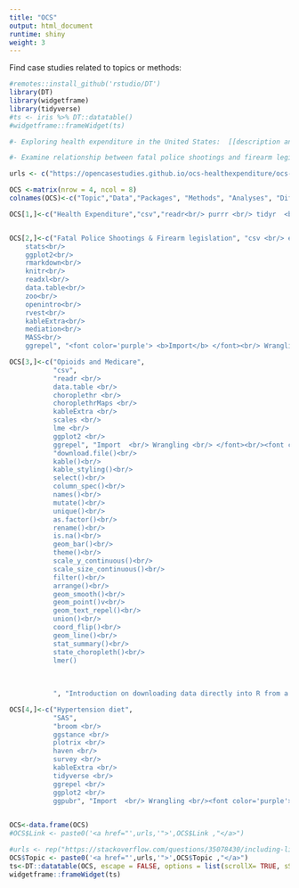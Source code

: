 ```yaml
---
title: "OCS"
output: html_document
runtime: shiny
weight: 3
---
```


Find case studies related to topics or methods:
```r
#remotes::install_github('rstudio/DT')
library(DT)
library(widgetframe)
library(tidyverse)
#ts <- iris %>% DT::datatable()
#widgetframe::frameWidget(ts)

#- Exploring health expenditure in the United States:  [[description and citation](https://github.com/opencasestudies/ocs-healthexpenditure/blob/master/README.md)] [[case study](casestudies/ocs-healthexpenditure.html)] [[code](https://github.com/opencasestudies/ocs-healthexpenditure)] [![DOI](https://zenodo.org/badge/151142096.svg)](https://zenodo.org/badge/latestdoi/151142096)

#- Examine relationship between fatal police shootings and firearm legislation in the United States: [[description and citation](https://github.com/opencasestudies/ocs-police-shootings-firearm-legislation/blob/master/README.md)] [[case study](casestudies/ocs-police-shootings-firearm-legislation.html)] [[code](https://github.com/opencasestudies/ocs-police-shootings-firearm-legislation)] [![DOI](https://zenodo.org/badge/151612152.svg)](https://zenodo.org/badge/latestdoi/151612152)

urls <- c("https://opencasestudies.github.io/ocs-healthexpenditure/ocs-healthexpenditure.html", "https://opencasestudies.github.io/ocs-police-shootings-firearm-legislation/ocs-police-shootings-firearm-legislation.html", "https://opencasestudies.github.io//ocs-hypertension-diet/ocs-hypertension-diet.html","https://opencasestudies.github.io//ocs-hypertension-diet/ocs-hypertension-diet.html")

OCS <-matrix(nrow = 4, ncol = 8)
colnames(OCS)<-c("Topic","Data","Packages", "Methods", "Analyses", "Difficulty", "Key Functions", "Note")

OCS[1,]<-c("Health Expenditure","csv","readr<br/> purrr <br/> tidyr  <br/> tibble <br/> dplyr  <br/> ggplot2  <br/> ggrepel", "Import  <br/> <font color='purple'> <b>Wrangling</b> </font><br/> Exploration <br/> <font color='purple'> <b>Visualization</b> </font><br/>", "Exploratory trends", "Introductory", "read_csv() <br/> gather() <br/> spread() <br/> match() <br/> table() <br/> select() <br/> filter() <br/> arrange() <br/>left_join() <br/> mutate() <br/>group_by() <br/> geom_point() <br/> geom_smooth() <br/>geom_text() <br/> geom_text_repel() <br/> facet_wrap() <br/> facet_grid()", "Introduction to tidyverse and pipe operator %>%")


OCS[2,]<-c("Fatal Police Shootings & Firearm legislation", "csv <br/> excel<br/> website", "    dplyr<br/>
    stats<br/>
    ggplot2<br/>
    rmarkdown<br/>
    knitr<br/>
    readxl<br/>
    data.table<br/>
    zoo<br/>
    openintro<br/>
    rvest<br/>
    kableExtra<br/>
    mediation<br/>
    MASS<br/>
    ggrepel", "<font color='purple'> <b>Import</b> </font><br/> Wrangling <br/>Visualization<br/> Exploration<br/><font color='purple'> <b>Analysis</b> </font><br/><font color='purple'> <b>Interpretation</b> </font>", "generalized linear model <br/> poisson model <br/> negative bionomial model <br/> Sobel-Goodman mediation test", "moderate", "read_excel()<br/>filter()<br/>group_by()<br/>pull()<br/>summarize()<br/>tolower() <br/> dcast() <br/> apply()<br/> colnames()<br/> na.locf()<br/>subset()<br/> names()<br/>gsub()<br/>merge()<br/>as.numeric()<br/>rbind()<br/>tally()<br/>read_html()<br/>html_nodes()<br/>html_text()<br/>seq()<br/>arrange()<br/>mean()<br/> sum()<br/>pchisq()<br/>glm()<br/>residuals()<br/>geom_line()<br/> geom_point()<br/>geom_text_repel()<br/> order()<br/> kable()<br/>kabel_styling()<br/>dpois()<br/>summary()<br/>glm.nb()<br/>logLik()<br/> paste0()<br/> offset()<br/> quasipoisson()<br/> cor.test()<br/>mediate()", "Introduction to using functions across columns of a dataframe with apply <br/> Introduction to for loops <br/>  Introduction to scraping data from a website")

OCS[3,]<-c("Opioids and Medicare",
           "csv", 
           "readr <br/> 
           data.table <br/>
           choroplethr <br/> 
           choroplethrMaps <br/>  
           kableExtra <br/> 
           scales <br/> 
           lme <br/>
           ggplot2 <br/> 
           ggrepel", "Import  <br/> Wrangling <br/> </font><br/><font color='purple'> <b>Visualization</b> </font><br/><font color='purple'> <b>Exploration</b> </font></b> <br/>Analysis <br/> Interpretation", "linear mized effect modeling", "moderate", 
           "download.file()<br/> 
           kable()<br/> 
           kable_styling()<br/>
           select()<br/>
           column_spec()<br/>
           names()<br/>
           mutate()<br/>
           unique()<br/>
           as.factor()<br/>
           rename()<br/>
           is.na()<br/>
           geom_bar()<br/>
           theme()<br/>
           scale_y_continuous()<br/>
           scale_size_continuous()<br/>
           filter()<br/>
           arrange()<br/>
           geom_smooth()<br/>
           geom_point()v<br/>
           geom_text_repel()<br/>
           union()<br/>
           coord_flip()<br/>
           geom_line()<br/>
           stat_summary()<br/>
           state_choropleth()<br/>
           lmer()
           
           
           
           ", "Introduction on downloading data directly into R from a website<br/> Introduction to writing functions <br/> Introduction to longitudinal data analysis")

OCS[4,]<-c("Hypertension diet",
           "SAS", 
           "broom <br/>
           ggstance <br/>
           plotrix <br/>
           haven <br/> 
           survey <br/>  
           kableExtra <br/> 
           tidyverse <br/> 
           ggrepel <br/>
           ggplot2 <br/> 
           ggpubr", "Import  <br/> Wrangling <br/><font color='purple'> <b>Visualization</b> </font><br/>Exploration <br/> <font color='purple'> <b>Analysis</b> </font><br/> <font color='purple'> <b>Interpretation</b> </font>", "logistic regression <br/>survey-weighted logistic regression <br/> confidence intervals <br/> bionomial model <br/> quisibinomial model", "moderate", "read_sas()<br/>select()<br/>colnames<br/>summary()<br/>which()<br/>factor()<br/>drop_na()<br/>geom_boxplot()<br/>ggarange()<br/>facet_warp()<br/>svydesign()<br/> svymean()<br/> confint() <br/> svyby()<br/> subset()<br/>plot()<br/> svyglm()<br/>exp()<br/>geom_hline()<br/>geom_text_repel()<br/>theme_bw()<br/>scale_colour_gradient()<br/>geom_point()<br/>glm()<br/>tidy()<br/>mutate()<br/>rbind()<br/> order()<br/>geom_errorbarh()<br/>geom_vline()<br/>group_by()<br/>ggsave()", "Introduction to using haven for data import<br/>Introduction to types of variables especially categorical and non-categorical variables<br/> Introduction to survey weights <br/> Introduction to the finite population correction factor<br/> Introduction to survey design <br/> Introduction to confidence intervals <br/> Introduction to model selection")
 

OCS<-data.frame(OCS)
#OCS$Link <- paste0('<a href="',urls,'">',OCS$Link ,"</a>")

#urls <- rep("https://stackoverflow.com/questions/35078430/including-links-within-rmarkdown-tables-pdf", 3)
OCS$Topic <- paste0('<a href="',urls,'">',OCS$Topic ,"</a>")
ts<-DT::datatable(OCS, escape = FALSE, options = list(scrollX= TRUE, sScrollY = '75vh', scrollCollapse = TRUE), extensions = list("Scroller"))
widgetframe::frameWidget(ts)


```





